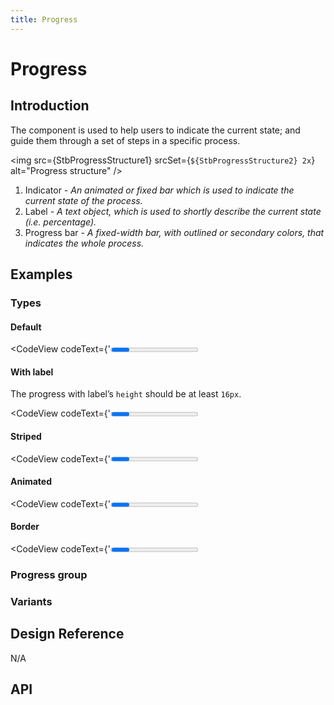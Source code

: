 ```yaml
---
title: Progress
---
```





# Progress

## Introduction

The component is used to help users to indicate the current state; and guide them through a set of steps in a specific process.

<img
  src={StbProgressStructure1}
  srcSet={`${StbProgressStructure2} 2x`}
  alt="Progress structure"
/>
<ol className="u-textGray u-marginTopTiny">
  <li>
      Indicator
    <i className="u-text200"> - An animated or fixed bar which is used to indicate the current state of the process.</i>
  </li>
  <li>
      Label
    <i className="u-text200"> - A text object, which is used to shortly describe the current state (i.e. percentage).</i>
  </li>
  <li>
      Progress bar
    <i className="u-text200">
        - A fixed-width bar, with outlined or secondary colors, that indicates the whole process.
    </i>
  </li>

</ol>

## Examples

### Types

#### Default

<CodeView codeText={'<Progress now={35} />'} />

#### With label

The progress with label’s `height` should be at least `16px`.

<CodeView codeText={'<Progress now={35} label="35%" height={16} />'} />

#### Striped

<CodeView codeText={'<Progress striped now={35} />'} />

#### Animated

<CodeView codeText={'<Progress animated striped now={35} />'} />

#### Border

<CodeView codeText={'<Progress now={65} border />'} />

### Progress group

<CodeView codeText={groupProgress} />

### Variants

<CodeView exampleClassName="example-progress" codeText={variantsProgress} />

## Design Reference

N/A

## API

<ComponentApi name="Progress" importName="Progress" />
